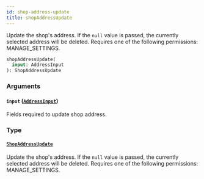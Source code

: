 ```yaml
---
id: shop-address-update
title: shopAddressUpdate
---
```


Update the shop's address. If the `null` value is passed, the currently selected address will be deleted. Requires one of the following permissions: MANAGE_SETTINGS.

```graphql
shopAddressUpdate(
  input: AddressInput
): ShopAddressUpdate

```

### Arguments

#### `input` ([`AddressInput`](../../../developer/api-reference/inputs/address-input))

Fields required to update shop address.

### Type

#### [`ShopAddressUpdate`](../../../developer/api-reference/objects/shop-address-update)

Update the shop's address. If the `null` value is passed, the currently selected address will be deleted. Requires one of the following permissions: MANAGE_SETTINGS.
